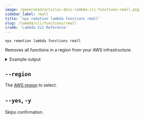 ```yaml
---
image: /generated/articles-docs-lambda-cli-functions-rmall.png
sidebar_label: rmall
title: 'npx remotion lambda functions rmall'
slug: /lambda/cli/functions/rmall
crumb: 'Lambda CLI Reference'
---
```


```
npx remotion lambda functions rmall
```

Removes all functions in a region from your AWS infrastructure.

<details>
<summary>
Example output
</summary>
<pre>
<br/>
Function name:   remotion-render-2021-12-16-2048mb-240sec<br/>
Memory:          2048MB<br/>
Timeout:         120sec<br/>
Version:         2021-12-16<br/>
Delete? (Y/n):  Y<br/>
Deleted!
<br/>
Function name:   remotion-render-2021-12-18-2048mb-240sec<br/>
Memory:          2048MB<br/>
Timeout:         120sec<br/>
Version:         2021-12-16<br/>
Delete? (Y/n):  Y<br/>
Deleted!
<br/>

</pre>
</details>

## `--region`

The [AWS region](/docs/lambda/region-selection) to select.

## `--yes`, `-y`

Skips confirmation.
